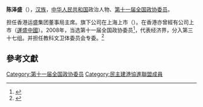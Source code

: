 '''陈泽盛'''（{{bd|1960年||}}），[[汉族|汉族]]，[[中华人民共和国|中华人民共和国]]政治人物、[[第十一届全国政协委员|第十一届全国政协委员]]。

担任香港运盛集团董事局主席。旗下公司在上海上市（{{sse|600767}}）。在香港亦曾經有公司上市（[[運盛中國|運盛中國]]）。2008年，当选第十一届全国政协委员<ref>{{cite news|title=第十一届全国政协委员名单|url=http://www.indaa.com.cn/zt/2009qglh/zxzs/200903/t20090303_127573.html|accessdate=2013-04-09|newspaper=新华社北京1月25日电 中国人民政治协商会议第十一届全国委员会委员名单(共2237人，2008年1月25日政协第十届全国委员会常务委员会第二十次会议通过)|date=2008年1月25日|deadurl=yes|archiveurl=https://web.archive.org/web/20130928014403/http://www.indaa.com.cn/zt/2009qglh/zxzs/200903/t20090303_127573.html|archivedate=2013年9月28日}}</ref>，代表经济界，分入第三十七组。并担任教科文卫体委员会专委。<ref>{{cite news|title=全国政协信息-陈泽盛|url=http://www.cppcc.gov.cn/CMS/wylibary/showJcwyxtInfoWylibary.action?tabJcwyxt.guid=11W0009260&wytype=wjwy|accessdate=2013-04-11|newspaper=全国政协委员会|archive-date=2017-12-15|archive-url=https://web.archive.org/web/20171215221201/http://www.cppcc.gov.cn/CMS/wylibary/showJcwyxtInfoWylibary.action?tabJcwyxt.guid=11W0009260&wytype=wjwy|dead-url=no}}</ref>

==參考文獻==
{{reflist}}
{{中国政治人物小作品}}

[[Category:第十一届全国政协委员|Category:第十一届全国政协委员]]
[[Category:民主建港協進聯盟成員|Category:民主建港協進聯盟成員]]